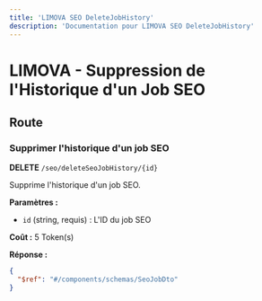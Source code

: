 ```yaml
---
title: 'LIMOVA SEO DeleteJobHistory'
description: 'Documentation pour LIMOVA SEO DeleteJobHistory'
---
```


# LIMOVA - Suppression de l'Historique d'un Job SEO

## Route

### Supprimer l'historique d'un job SEO
**DELETE** `/seo/deleteSeoJobHistory/{id}`

Supprime l'historique d'un job SEO.

**Paramètres :**
- `id` (string, requis) : L'ID du job SEO

**Coût :** 5 Token(s)

**Réponse :**
```json
{
  "$ref": "#/components/schemas/SeoJobDto"
}
``` 
